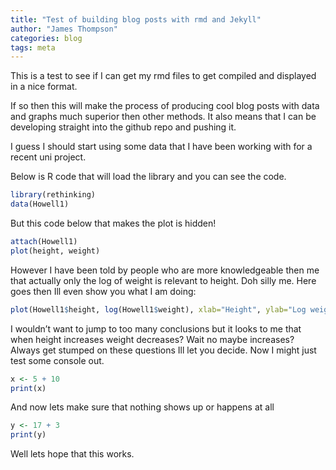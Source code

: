 ```yaml
---
title: "Test of building blog posts with rmd and Jekyll"
author: "James Thompson"
categories: blog
tags: meta
---
```

This is a test to see if I can get my rmd files to get compiled and displayed in a nice format.

If so then this will make the process of producing cool blog posts with data and graphs much superior then other methods. It also means that I can be developing straight into the github repo and pushing it.

I guess I should start using some data that I have been working with for a recent uni project.

Below is R code that will load the library and you can see the code.
```r
library(rethinking)
data(Howell1)
```

But this code below that makes the plot is hidden!

```r
attach(Howell1)
plot(height, weight)
```

However I have been told by people who are more knowledgeable then me that actually only the log of weight is relevant to height. Doh silly me. Here goes then Ill even show you what I am doing:
```r
plot(Howell1$height, log(Howell1$weight), xlab="Height", ylab="Log weight")
```

I wouldn't want to jump to too many conclusions but it looks to me that when height increases weight decreases? Wait no maybe increases? Always get stumped on these questions Ill let you decide. Now I might just test some console out.
```r
x <- 5 + 10
print(x)
```

And now lets make sure that nothing shows up or happens at all

```r
y <- 17 + 3
print(y)
```

Well lets hope that this works.